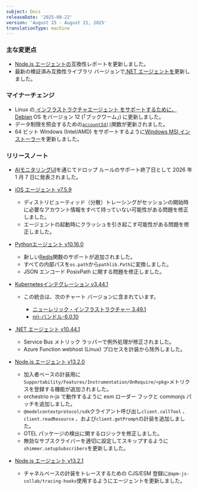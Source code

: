 ```yaml
---
subject: Docs
releaseDate: '2025-08-22'
version: 'August 15 - August 21, 2025'
translationType: machine
---
```


### 主な変更点

* [Node.js エージェントの](/docs/apm/agents/nodejs-agent/getting-started/compatibility-requirements-nodejs-agent/)互換性レポートを更新しました。
* 最新の検証済み互換性ライブラリ バージョンで[.NET エージェントを](/docs/apm/agents/net-agent/getting-started/net-agent-compatibility-requirements/)更新しました。

### マイナーチェンジ

* Linux の[ インフラストラクチャエージェント](/docs/infrastructure/infrastructure-agent/requirements-infrastructure-agent/#os)[ をサポートするために、 Debian](/docs/infrastructure/infrastructure-agent/linux-installation/package-manager-install/) OS をバージョン 12 (「ブックワーム」) に更新しました。
* データ制限を照会するための[`accountId()`](/docs/data-apis/manage-data/query-limits/)関数が更新されました。
* 64 ビット Windows (Intel/AMD) をサポートするように[Windows MSI インストーラー](/docs/infrastructure/infrastructure-agent/windows-installation/windows-msi-installer/#install-windows)を更新しました。

### リリースノート

* [AIモニタリングUI](/docs/ai-monitoring/drop-sensitive-data/)を通じてドロップ ルールのサポート終了日として 2026 年 1 月 7 日に発表されました。

* [iOS エージェント v7.5.9](/docs/release-notes/mobile-release-notes/ios-release-notes/ios-agent-759/)

  * ディストリビューティッド（分散）トレーシングがセッションの開始時に必要なアカウント情報をすべて持っていない可能性がある問題を修正しました。
  * エージェントの起動時にクラッシュを引き起こす可能性がある問題を修正しました。

* [Pythonエージェント v10.16.0](/docs/release-notes/agent-release-notes/python-release-notes/python-agent-101600/)

  * 新しい[Redis](https://pypi.org/project/redis/)関数のサポートが追加されました。
  * すべての内部パスを`os.path`から`pathlib.Path`に変換しました。
  * JSON エンコード PosixPath に関する問題を修正しました。

* [Kubernetesインテグレーション v3.44.1](/docs/release-notes/infrastructure-release-notes/kubernetes-integration-release-notes/kubernetes-integration-3-44-1/)

  * この統合は、次のチャート バージョンに含まれています。

    * [ニューレリック・インフラストラクチャー 3.49.1](https://github.com/newrelic/nri-kubernetes/releases/tag/newrelic-infrastructure-3.49.1)
    * [nri-バンドル-6.0.10](https://github.com/newrelic/helm-charts/releases/tag/nri-bundle-6.0.10)

* [.NET エージェント v10.44.1](/docs/release-notes/agent-release-notes/net-release-notes/net-agent-10-44-1/)

  * Service Bus メトリック ラッパーで例外処理が修正されました。
  * Azure Function webhost (Linux) プロセスを計装から除外しました。

* [Node.js エージェント v13.2.0](/docs/release-notes/agent-release-notes/nodejs-release-notes/node-agent-13-2-0/)

  * 加入者ベースの計装用に`Supportability/Features/Instrumentation/OnRequire/<pkg>`メトリクスを登録する機能が追加されました。
  * orchestrio n-js で動作するように esm ローダー フックと commonjs パッチを追加しました。
  * `@modelcontextprotocol/sdk`クライアント呼び出し`client.callTool` 、 `client.readResource` 、および`client.getPrompt`の計装を追加しました。
  * OTEL パッケージの検出に関するロジックを修正しました。
  * 無効なサブスクライバーを適切に設定してスキップするように`shimmer.setupSubscribers`を更新しました。

* [Node.js エージェント v13.2.1](/docs/release-notes/agent-release-notes/nodejs-release-notes/node-agent-13-2-1/)

  * チャネルベースの計装をトレースするための CJS/ESM 登録に`@apm-js-collab/tracing-hooks`使用するようにエージェントを更新しました。